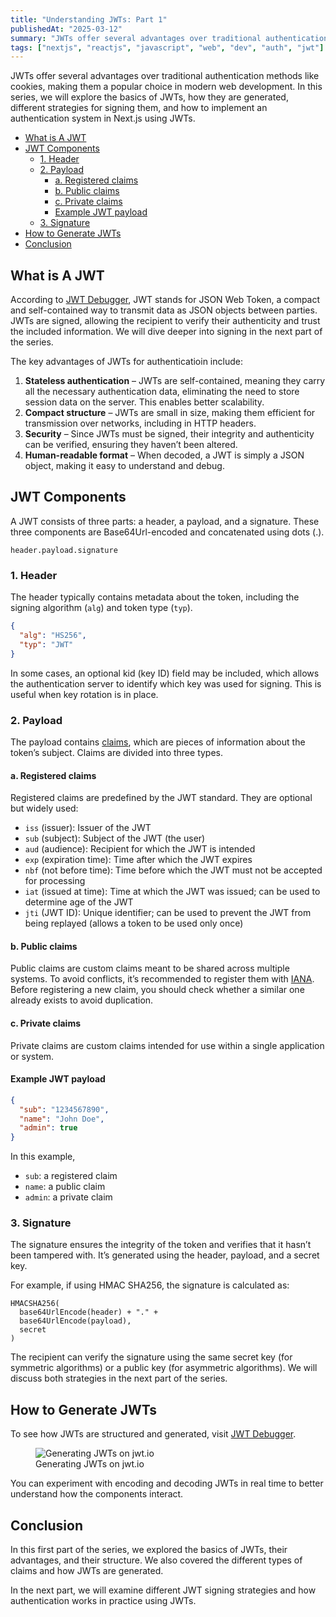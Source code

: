 ```yaml
---
title: "Understanding JWTs: Part 1"
publishedAt: "2025-03-12"
summary: "JWTs offer several advantages over traditional authentication methods like cookies, making them a popular choice in modern web development."
tags: ["nextjs", "reactjs", "javascript", "web", "dev", "auth", "jwt"]
---
```


JWTs offer several advantages over traditional authentication methods like cookies, making them a popular choice in modern web development. In this series, we will explore the basics of JWTs, how they are generated, different strategies for signing them, and how to implement an authentication system in Next.js using JWTs.

- [What is A JWT](#what-is-a-jwt)
- [JWT Components](#jwt-components)
  - [1. Header](#1-header)
  - [2. Payload](#2-payload)
    - [a. Registered claims](#a-registered-claims)
    - [b. Public claims](#b-public-claims)
    - [c. Private claims](#c-private-claims)
    - [Example JWT payload](#example-jwt-payload)
  - [3. Signature](#3-signature)
- [How to Generate JWTs](#how-to-generate-jwts)
- [Conclusion](#conclusion)

## What is A JWT

According to [JWT Debugger](https://jwt.io/introduction), JWT stands for JSON Web Token, a compact and self-contained way to transmit data as JSON objects between parties. JWTs are signed, allowing the recipient to verify their authenticity and trust the included information. We will dive deeper into signing in the next part of the series.

The key advantages of JWTs for authenticatioin include:

1. **Stateless authentication** – JWTs are self-contained, meaning they carry all the necessary authentication data, eliminating the need to store session data on the server. This enables better scalability.
2. **Compact structure** – JWTs are small in size, making them efficient for transmission over networks, including in HTTP headers.
3. **Security** – Since JWTs must be signed, their integrity and authenticity can be verified, ensuring they haven’t been altered.
4. **Human-readable format** – When decoded, a JWT is simply a JSON object, making it easy to understand and debug.

## JWT Components

A JWT consists of three parts: a header, a payload, and a signature. These three components are Base64Url-encoded and concatenated using dots (.).

```
header.payload.signature
```

### 1. Header

The header typically contains metadata about the token, including the signing algorithm (`alg`) and token type (`typ`).

```json
{
  "alg": "HS256",
  "typ": "JWT"
}
```

In some cases, an optional kid (key ID) field may be included, which allows the authentication server to identify which key was used for signing. This is useful when key rotation is in place.

### 2. Payload

The payload contains [claims](https://auth0.com/docs/secure/tokens/json-web-tokens/json-web-token-claims), which are pieces of information about the token’s subject. Claims are divided into three types.

#### a. Registered claims

Registered claims are predefined by the JWT standard. They are optional but widely used:

- `iss` (issuer): Issuer of the JWT
- `sub` (subject): Subject of the JWT (the user)
- `aud` (audience): Recipient for which the JWT is intended
- `exp` (expiration time): Time after which the JWT expires
- `nbf` (not before time): Time before which the JWT must not be accepted for processing
- `iat` (issued at time): Time at which the JWT was issued; can be used to determine age of the JWT
- `jti` (JWT ID): Unique identifier; can be used to prevent the JWT from being replayed (allows a token to be used only once)

#### b. Public claims

Public claims are custom claims meant to be shared across multiple systems. To avoid conflicts, it’s recommended to register them with [IANA](https://www.iana.org/assignments/jwt/jwt.xhtml). Before registering a new claim, you should check whether a similar one already exists to avoid duplication.

#### c. Private claims

Private claims are custom claims intended for use within a single application or system.

#### Example JWT payload

```json
{
  "sub": "1234567890",
  "name": "John Doe",
  "admin": true
}
```

In this example,

- `sub`: a registered claim
- `name`: a public claim
- `admin`: a private claim

### 3. Signature

The signature ensures the integrity of the token and verifies that it hasn’t been tampered with. It’s generated using the header, payload, and a secret key.

For example, if using HMAC SHA256, the signature is calculated as:

```
HMACSHA256(
  base64UrlEncode(header) + "." +
  base64UrlEncode(payload),
  secret
)
```

The recipient can verify the signature using the same secret key (for symmetric algorithms) or a public key (for asymmetric algorithms). We will discuss both strategies in the next part of the series.

## How to Generate JWTs

To see how JWTs are structured and generated, visit [JWT Debugger](https://jwt.io/).

<figure style={{ textAlign: "center" }}>
  <img
    src="/understaning-jwts-part-1/jwt-encoder.png"
    alt="Generating JWTs on jwt.io"
    style={{ marginBottom: "8px" }}
  />
  <figcaption>Generating JWTs on jwt.io</figcaption>
</figure>

You can experiment with encoding and decoding JWTs in real time to better understand how the components interact.

## Conclusion

In this first part of the series, we explored the basics of JWTs, their advantages, and their structure. We also covered the different types of claims and how JWTs are generated.

In the next part, we will examine different JWT signing strategies and how authentication works in practice using JWTs.
